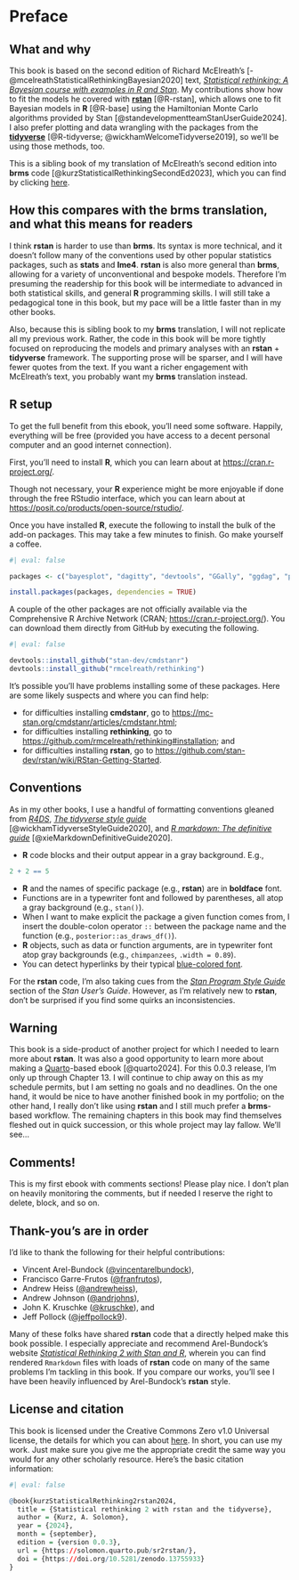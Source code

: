# Preface {.unnumbered}

## What and why {-}

This book is based on the second edition of Richard McElreath's [-@mcelreathStatisticalRethinkingBayesian2020] text, [*Statistical rethinking: A Bayesian course with examples in R and Stan*](https://xcelab.net/rm/statistical-rethinking/). My contributions show how to fit the models he covered with [**rstan**](https://mc-stan.org/rstan/) [@R-rstan], which allows one to fit Bayesian models in **R** [@R-base] using the Hamiltonian Monte Carlo algorithms provided by Stan [@standevelopmentteamStanUserGuide2024]. I also prefer plotting and data wrangling with the packages from the [**tidyverse**](https://www.tidyverse.org/) [@R-tidyverse; @wickhamWelcomeTidyverse2019], so we'll be using those methods, too.

This is a sibling book of my translation of McElreath's second edition into **brms** code [@kurzStatisticalRethinkingSecondEd2023], which you can find by clicking [here](https://bookdown.org/content/4857/).

## How this compares with the **brms** translation, and what this means for readers {-}

I think **rstan** is harder to use than **brms**. Its syntax is more technical, and it doesn't follow many of the conventions used by other popular statistics packages, such as **stats** and **lme4**. **rstan** is also more general than **brms**, allowing for a variety of unconventional and bespoke models. Therefore I'm presuming the readership for this book will be intermediate to advanced in both statistical skills, and general **R** programming skills. I will still take a pedagogical tone in this book, but my pace will be a little faster than in my other books.

Also, because this is sibling book to my **brms** translation, I will not replicate all my previous work. Rather, the code in this book will be more tightly focused on reproducing the models and primary analyses with an **rstan** + **tidyverse** framework. The supporting prose will be sparser, and I will have fewer quotes from the text. If you want a richer engagement with McElreath's text, you probably want my **brms** translation instead.

## **R** setup {-}

To get the full benefit from this ebook, you'll need some software. Happily, everything will be free (provided you have access to a decent personal computer and an good internet connection).

First, you'll need to install **R**, which you can learn about at [https://cran.r-project.org/](https://cran.r-project.org/).

Though not necessary, your **R** experience might be more enjoyable if done through the free RStudio interface, which you can learn about at [https://posit.co/products/open-source/rstudio/](https://posit.co/products/open-source/rstudio/).

Once you have installed **R**, execute the following to install the bulk of the add-on packages. This may take a few minutes to finish. Go make yourself a coffee.

```r
#| eval: false

packages <- c("bayesplot", "dagitty", "devtools", "GGally", "ggdag", "patchwork", "posterior", "remotes", "rstan", "tidybayes", "tidyverse", "tigris")

install.packages(packages, dependencies = TRUE)
```

A couple of the other packages are not officially available via the Comprehensive R Archive Network (CRAN; [https://cran.r-project.org/](https://cran.r-project.org/)). You can download them directly from GitHub by executing the following.

```r
#| eval: false

devtools::install_github("stan-dev/cmdstanr")
devtools::install_github("rmcelreath/rethinking")
```

It's possible you'll have problems installing some of these packages. Here are some likely suspects and where you can find help:

* for difficulties installing **cmdstanr**, go to [https://mc-stan.org/cmdstanr/articles/cmdstanr.html](https://mc-stan.org/cmdstanr/articles/cmdstanr.html);
* for difficulties installing **rethinking**, go to [https://github.com/rmcelreath/rethinking#installation](https://github.com/rmcelreath/rethinking#installation); and
* for difficulties installing **rstan**, go to [https://github.com/stan-dev/rstan/wiki/RStan-Getting-Started](https://github.com/stan-dev/rstan/wiki/RStan-Getting-Started).

## Conventions  {-}

As in my other books, I use a handful of formatting conventions gleaned from [*R4DS*](https://r4ds.had.co.nz/introduction.html#running-r-code), [*The tidyverse style guide*](https://style.tidyverse.org/) [@wickhamTidyverseStyleGuide2020], and [*R markdown: The definitive guide*](https://bookdown.org/yihui/rmarkdown/software-info.html) [@xieMarkdownDefinitiveGuide2020].

* **R** code blocks and their output appear in a gray background. E.g.,

```r
2 + 2 == 5
```

* **R** and the names of specific package (e.g., **rstan**) are in **boldface** font.
* Functions are in a typewriter font and followed by parentheses, all atop a gray background (e.g., `stan()`).
* When I want to make explicit the package a given function comes from, I insert the double-colon operator `::` between the package name and the function (e.g., `posterior::as_draws_df()`).
* **R** objects, such as data or function arguments, are in typewriter font atop gray backgrounds (e.g., `chimpanzees`, `.width = 0.89`).
* You can detect hyperlinks by their typical [blue-colored font](https://solomonkurz.netlify.app/).

For the **rstan** code, I'm also taking cues from the [*Stan Program Style Guide*](https://mc-stan.org/docs/stan-users-guide/style-guide.html) section of the *Stan User’s Guide*. However, as I'm relatively new to **rstan**, don't be surprised if you find some quirks an inconsistencies.

## Warning  {-}

This book is a side-product of another project for which I needed to learn more about **rstan**. It was also a good opportunity to learn more about making a [Quarto](https://quarto.org/)-based ebook [@quarto2024]. For this 0.0.3 release, I'm only up through Chapter 13. I will continue to chip away on this as my schedule permits, but I am setting no goals and no deadlines. On the one hand, it would be nice to have another finished book in my portfolio; on the other hand, I really don't like using **rstan** and I still much prefer a **brms**-based workflow. The remaining chapters in this book may find themselves fleshed out in quick succession, or this whole project may lay fallow. We'll see...

## Comments! {-}

This is my first ebook with comments sections! Please play nice. I don't plan on heavily monitoring the comments, but if needed I reserve the right to delete, block, and so on. 

## Thank-you's are in order {-}

I'd like to thank the following for their helpful contributions:

* Vincent Arel-Bundock ([\@vincentarelbundock](https://github.com/vincentarelbundock)),
* Francisco Garre-Frutos ([\@franfrutos](https://github.com/franfrutos)),
* Andrew Heiss ([\@andrewheiss](https://github.com/andrewheiss)),
* Andrew Johnson ([\@andrjohns](https://github.com/andrjohns)),
* John K. Kruschke ([\@kruschke](https://github.com/kruschke)), and
* Jeff Pollock ([\@jeffpollock9](https://github.com/jeffpollock9)).

Many of these folks have shared **rstan** code that a directly helped make this book possible. I especially appreciate and recommend Arel-Bundock's website [*Statistical Rethinking 2 with Stan and R*](https://vincentarelbundock.github.io/rethinking2/), wherein you can find rendered `Rmarkdown` files with loads of **rstan** code on many of the same problems I'm tackling in this book. If you compare our works, you'll see I have been heavily influenced by Arel-Bundock's **rstan** style.

## License and citation {-}

This book is licensed under the Creative Commons Zero v1.0 Universal license, the details for which you can about [here](https://github.com/ASKurz/Statistical_Rethinking_2_with_rstan/blob/main/LICENSE). In short, you can use my work. Just make sure you give me the appropriate credit the same way you would for any other scholarly resource. Here's the basic citation information:

```r
#| eval: false

@book{kurzStatisticalRethinking2rstan2024,
  title = {Statistical rethinking 2 with rstan and the tidyverse},
  author = {Kurz, A. Solomon},
  year = {2024},
  month = {september},
  edition = {version 0.0.3},
  url = {https://solomon.quarto.pub/sr2rstan/},
  doi = {https://doi.org/10.5281/zenodo.13755933}
}
```

